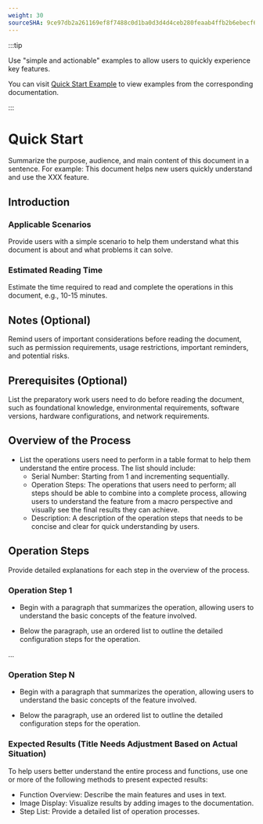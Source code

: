 ```yaml
---
weight: 30
sourceSHA: 9ce97db2a261169ef8f7488c0d1ba0d3d4d4ceb280feaab4ffb2b6ebecf631e9
---
```


:::tip

Use "simple and actionable" examples to allow users to quickly experience key features.

You can visit [Quick Start Example](https://product-doc-guide.alauda.cn/template/quick_start/example.html) to view examples from the corresponding documentation.

:::

# Quick Start

Summarize the purpose, audience, and main content of this document in a sentence. For example: This document helps new users quickly understand and use the XXX feature.

## Introduction

### Applicable Scenarios

Provide users with a simple scenario to help them understand what this document is about and what problems it can solve.

### Estimated Reading Time

Estimate the time required to read and complete the operations in this document, e.g., 10-15 minutes.

## Notes (Optional)

Remind users of important considerations before reading the document, such as permission requirements, usage restrictions, important reminders, and potential risks.

## Prerequisites (Optional)

List the preparatory work users need to do before reading the document, such as foundational knowledge, environmental requirements, software versions, hardware configurations, and network requirements.

## Overview of the Process

- List the operations users need to perform in a table format to help them understand the entire process. The list should include:
  - Serial Number: Starting from 1 and incrementing sequentially.
  - Operation Steps: The operations that users need to perform; all steps should be able to combine into a complete process, allowing users to understand the feature from a macro perspective and visually see the final results they can achieve.
  - Description: A description of the operation steps that needs to be concise and clear for quick understanding by users.

## Operation Steps

Provide detailed explanations for each step in the overview of the process.

### Operation Step 1

- Begin with a paragraph that summarizes the operation, allowing users to understand the basic concepts of the feature involved.

- Below the paragraph, use an ordered list to outline the detailed configuration steps for the operation.

...

### Operation Step N

- Begin with a paragraph that summarizes the operation, allowing users to understand the basic concepts of the feature involved.

- Below the paragraph, use an ordered list to outline the detailed configuration steps for the operation.

### Expected Results (Title Needs Adjustment Based on Actual Situation)

To help users better understand the entire process and functions, use one or more of the following methods to present expected results:

- Function Overview: Describe the main features and uses in text.
- Image Display: Visualize results by adding images to the documentation.
- Step List: Provide a detailed list of operation processes.
